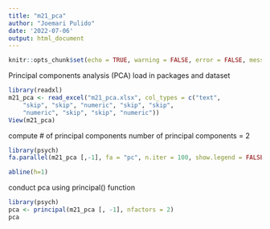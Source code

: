 ```yaml
---
title: "m21_pca"
author: "Joemari Pulido"
date: '2022-07-06'
output: html_document
---
```


```r
knitr::opts_chunk$set(echo = TRUE, warning = FALSE, error = FALSE, message = FALSE)
```

Principal components analysis (PCA) 
load in packages and dataset
```r
library(readxl)
m21_pca <- read_excel("m21_pca.xlsx", col_types = c("text", 
    "skip", "skip", "numeric", "skip", "skip", 
    "numeric", "skip", "skip", "numeric"))
View(m21_pca)
```

compute # of principal components
number of principal components = 2
```r
library(psych)
fa.parallel(m21_pca [,-1], fa = "pc", n.iter = 100, show.legend = FALSE, main = "Screen plot with parallel analysis")

abline(h=1)
```
conduct pca using principal() function
```r
library(psych)
pca <- principal(m21_pca [, -1], nfactors = 2)
pca
```

